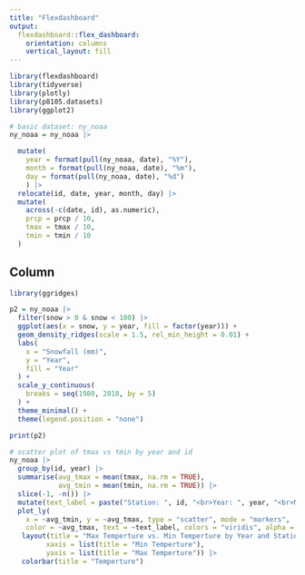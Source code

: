 ```yaml
---
title: "Flexdashboard"
output: 
  flexdashboard::flex_dashboard:
    orientation: columns
    vertical_layout: fill
---
```

```r
library(flexdashboard)
library(tidyverse)
library(plotly)
library(p8105.datasets)
library(ggplot2)
```

```r

# basic dataset: ny_noaa
ny_noaa = ny_noaa |>

  mutate(
    year = format(pull(ny_noaa, date), "%Y"),
    month = format(pull(ny_noaa, date), "%m"),
    day = format(pull(ny_noaa, date), "%d")
    ) |>
  relocate(id, date, year, month, day) |> 
  mutate(
    across(-c(date, id), as.numeric),
    prcp = prcp / 10,     
    tmax = tmax / 10,     
    tmin = tmin / 10      
  )
```

Column {data-width=650}
-----------------------------------------------------------------------
```r
library(ggridges)

p2 = ny_noaa |>
  filter(snow > 0 & snow < 100) |>
  ggplot(aes(x = snow, y = year, fill = factor(year))) +
  geom_density_ridges(scale = 1.5, rel_min_height = 0.01) +  
  labs(
    x = "Snowfall (mm)",
    y = "Year",
    fill = "Year"
  ) +
  scale_y_continuous(
    breaks = seq(1980, 2010, by = 5) 
  ) + 
  theme_minimal() +
  theme(legend.position = "none")

print(p2)
```

```r
# scatter plot of tmax vs tmin by year and id
ny_noaa |>
  group_by(id, year) |>
  summarise(avg_tmax = mean(tmax, na.rm = TRUE),
            avg_tmin = mean(tmin, na.rm = TRUE)) |>
  slice(-1, -n()) |>
  mutate(text_label = paste("Station: ", id, "<br>Year: ", year, "<br>Max Temperture: ", avg_tmax, "<br>Min Temperture: ", avg_tmin)) |>
  plot_ly(
    x = ~avg_tmin, y = ~avg_tmax, type = "scatter", mode = "markers",
    color = ~avg_tmax, text = ~text_label, colors = "viridis", alpha = 0.5) |>
   layout(title = "Max Temperture vs. Min Temperture by Year and Station",
         xaxis = list(title = "Min Temperture"),
         yaxis = list(title = "Max Temperture")) |>
   colorbar(title = "Temperture")
```